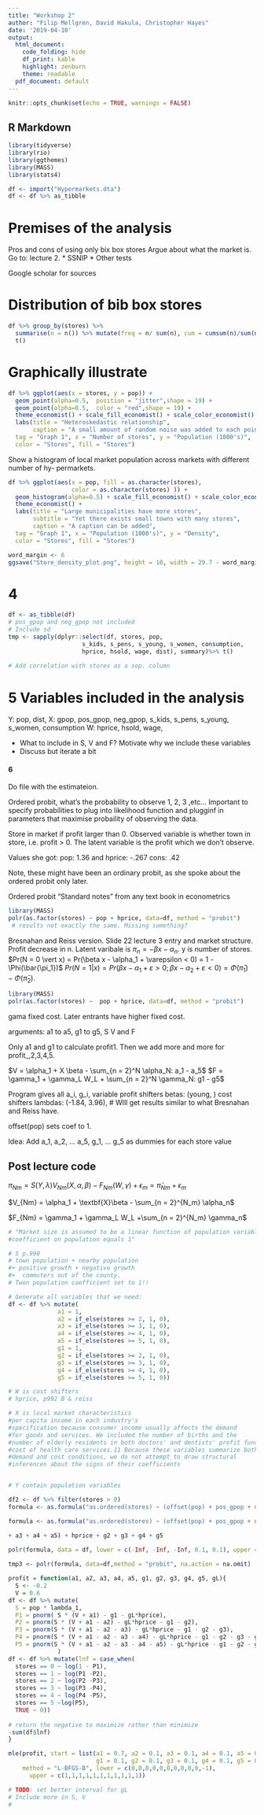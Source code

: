 ```yaml
---
title: "Workshop 2"
author: "Filip Mellgren, David Hakula, Christopher Hayes"
date: '2019-04-10'
output:
  html_document:
    code_folding: hide
    df_print: kable
    highlight: zenburn
    theme: readable
  pdf_document: default
---
```


```r
knitr::opts_chunk$set(echo = TRUE, warnings = FALSE)
```

## R Markdown

```r
library(tidyverse)
library(rio)
library(ggthemes)
library(MASS)
library(stats4)

```

```r
df <- import("Hypermarkets.dta")
df <- df %>% as_tibble
```

# Premises of the analysis 
Pros and cons of using only bix box stores
Argue about what the market is. Go to: lecture 2.
* SSNIP
* Other tests

Google scholar for sources

# Distribution of bib box stores



```r
df %>% group_by(stores) %>% 
  summarise(n = n()) %>% mutate(freq = n/ sum(n), cum = cumsum(n)/sum(n)) %>%
  t()
```



# Graphically illustrate 

```r
df %>% ggplot(aes(x = stores, y = pop)) +
  geom_point(alpha=0.5,  position = "jitter",shape = 19) +
  geom_point(alpha=0.5,  color = "red",shape = 19) +
  theme_economist() + scale_fill_economist() + scale_color_economist() +
  labs(title = "Heteroskedastic relationship", 
       caption = "A small amount of random noise was added to each point to better convey intuition about the conditional distribution",
  tag = "Graph 1", x = "Number of stores", y = "Population (1000's)", 
  color = "Stores", fill = "Stores")
```
Show a histogram of local market population across markets with different number of hy-
permarkets.
```r
df %>% ggplot(aes(x = pop, fill = as.character(stores),
                  color = as.character(stores) )) +
  geom_histogram(alpha=0.5) + scale_fill_economist() + scale_color_economist() +
  theme_economist() +
  labs(title = "Large municipalities have more stores", 
       subtitle = "Yet there exists small towns with many stores", 
       caption = "A caption can be added",
  tag = "Graph 1", x = "Population (1000's)", y = "Density", 
  color = "Stores", fill = "Stores")
```
```r
word_margin <- 6
ggsave("Store_density_plot.png", height = 10, width = 29.7 - word_margin, units = "cm")
```

# 4 
```r
df <- as_tibble(df)
# pos_gpop and neg_gpop not included
# Include sd
tmp <- sapply(dplyr::select(df, stores, pop,
                     s_kids, s_pens, s_young, s_women, consumption,
                     hprice, hsold, wage, dist), summary)%>% t()
 
# Add correlation with stores as a sep. column

```



# 5 Variables included in the analysis
Y: pop, dist, 
X: gpop, pos_gpop, neg_gpop, s_kids, s_pens, s_young, s_women, consumption
W: hprice, hsold, wage, 


* What to include in S, V and F? Motivate why we include these variables
* Discuss but iterate a bit 

#### 6
Do file with the estimateion.

Ordered probit, what's the probability to observe 1, 2, 3 ,etc...
Important to specify probabilities to plug into likelihood function and plugginf in parameters that maximise probaility of observing the data.

Store in market if profit larger than 0. Observed variable is whether town in store, i.e. profit > 0. The latent variable is the profit which we don't observe.

Values she got:
pop: 1.36 and hprice: -.267 cons: .42

Note, these might have been an ordinary probit, as she spoke about the ordered probit only later.

Ordered probit
"Standard notes" from any text book in econometrics
```r
library(MASS)
polr(as.factor(stores) ~ pop + hprice, data=df, method = "probit")
 # results not exactly the same. Missing something?
```
Bresnahan and Reiss version. Slide 22 lecture 3 entry and market structure.
Profit decrease in n. Latent varibale is $\pi_n = - \beta x - \alpha_n$. y is number of stores.
$Pr(N = 0 \vert x) = Pr(\beta x - \alpha_1 + \varepsilon < 0) = 1 - \Phi(\bar{\pi_1})$
$Pr(N = 1 \vert x) = Pr(\beta x - \alpha_1 + \varepsilon > 0; \beta x - \alpha_2 + \varepsilon < 0) = \Phi(\bar{\pi}_1) - \Phi(\bar{\pi}_2)$.
```r
library(MASS)
polr(as.factor(stores) ~  pop + hprice, data=df, method = "probit")
```

gama fixed cost. Later entrants have higher fixed cost. 

arguments: a1 to a5, g1 to g5, S V and F

Only a1 and g1 to calculate profit1. Then we add more and more for profit_,2,3,4,5.

$V = \alpha_1 + X \beta - \sum_{n = 2}^N \alpha_N: a_1 - a_5$
$F = \gamma_1 + \gamma_L W_L + \sum_{n = 2}^N \gamma_N: g1 - g5$

Program gives all a_i, g_i, variable profit shifters betas: (young, ) cost shifters lambdas: (-1.84, 3.96), 
# WIll get results similar to what Bresnahan and Reiss have.

offset(pop) sets coef to 1.

Idea: Add a_1, a_2, ... a_5, g_1, ... g_5 as dummies for each store value


## Post lecture code
$\pi_{Nm} = S(Y, \lambda) V_{Nm}(X, \alpha, \beta) - F_{Nm}(W, \gamma) + \epsilon_m = \tilde{\pi}_{Nm} + \epsilon_m$

$V_{Nm} = \alpha_1 + \textbf{X}\beta  - \sum_{n = 2}^{N_m} \alpha_n$

$F_{Nm} = \gamma_1 + \gamma_L W_L +\sum_{n = 2}^{N_m} \gamma_n$

```r
# "Market size is assumed to be a linear function of population variables, where the 
#coefficient on population equals 1"

# S p.990
# town population + nearby population
#+ positive growth + negative growth
#+  commuters out of the county. 
# Twon population coefficient set to 1!!

# Generate all variables that we need:
df <- df %>% mutate(
              a1 = 1,
              a2 = if_else(stores >= 2, 1, 0),
              a3 = if_else(stores >= 3, 1, 0),
              a4 = if_else(stores >= 4, 1, 0),
              a5 = if_else(stores >= 5, 1, 0),
              g1 = 1,
              g2 = if_else(stores >= 2, 1, 0),
              g3 = if_else(stores >= 3, 1, 0),
              g4 = if_else(stores >= 4, 1, 0),
              g5 = if_else(stores >= 5, 1, 0))

# W is cost shifters
# hprice, p992 B & reiss

# X is local market characteristics
#per capita income in each industry's
#specification because consumer income usually affects the demand
#for goods and services. We included the number of births and the
#number of elderly residents in both doctors' and dentists' profit functions to control for #demographic variation in the demand for and
#cost of health care services.11 Because these variables summarize both
#demand and cost conditions, we do not attempt to draw structural
#inferences about the signs of their coefficients


# Y contain population variables
```

```r

df2 <- df %>% filter(stores > 0)
formula <- as.formula("as.ordered(stores) ~ (offset(pop) + pos_gpop + neg_gpop):(a1 + wage + a2 + a3 + a4 + a5) + hprice + g2 + g3 + g4 + g5")

formula <- as.formula("as.ordered(stores) ~ (offset(pop) + pos_gpop + neg_gpop):(wage + a1 + a2 )")

+ a3 + a4 + a5) + hprice + g2 + g3 + g4 + g5

polr(formula, data = df, lower = c(-Inf, -Inf, -Inf, 0.1, 0.1), upper = c(Inf, Inf, Inf, 1.01,1))
  
tmp3 <- polr(formula, data=df,method = "probit", na.action = na.omit)
```
```r

profit = function(a1, a2, a3, a4, a5, g1, g2, g3, g4, g5, gL){
  S <- -0.2
  V = 0.6
df <- df %>% mutate(
  S = pop * lambda_1, 
  P1 = pnorm( S * (V + a1) - g1 - gL*hprice), 
  P2 = pnorm(S * (V + a1 - a2) - gL*hprice - g1 - g2), 
  P3 = pnorm(S * (V + a1 - a2 - a3) - gL*hprice - g1 - g2 - g3), 
  P4 = pnorm(S * (V + a1 - a2 - a3 - a4) - gL*hprice - g1 - g2 - g3 - g4),
  P5 = pnorm(S * (V + a1 - a2 - a3 - a4 - a5) - gL*hprice - g1 - g2 - g3 - g4 - g5)
              )
df <- df %>% mutate(lnf = case_when(
  stores == 0 ~ log(1 - P1),
  stores == 1 ~ log(P1 -P2),
  stores == 2 ~ log(P2 -P3),
  stores == 3 ~ log(P3 -P4),
  stores == 4 ~ log(P4 -P5),
  stores == 5 ~log(P5),
  TRUE ~ 0))
  
# return the negative to maximize rather than minimize
-sum(df$lnf)
}

mle(profit, start = list(a1 = 0.7, a2 = 0.1, a3 = 0.1, a4 = 0.1, a5 = 0.1,
                         g1 = 0.1, g2 = 0.1, g3 = 0.1, g4 = 0.1, g5 = 0.1, gL = 0.1), 
    method = "L-BFGS-B", lower = c(0,0,0,0,0,0,0,0,0,0,-1),
      upper = c(1,1,1,1,1,1,1,1,1,1,1))

# TODO: set better interval for gL
# Include more in S, V
# 

```




